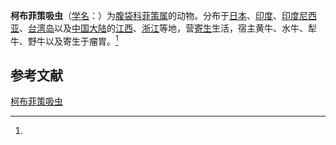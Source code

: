 {{Speciesbox
| name = 柯布菲策吸虫
| status = 
| status_system = 
| image = 
| genus = Fischoederius
| species = cobboldi
| authority = (Poirier, 1883)<ref name='id10003'>{{cite web| url =http://www.bioinfo.cn/db05/BjdwSpecies.php?action=view&id=10003| title =柯布菲策吸虫| work =《中国动物物种编目数据库》| publisher =中国科学院微生物研究所| author =中国科学院动物研究所| accessdate =2009-04-16| deadurl =yes| archiveurl =https://web.archive.org/web/20160305072116/http://www.bioinfo.cn/db05/BjdwSpecies.php?action=view&id=10003| archivedate =2016-03-05}}</ref>
}}

'''柯布菲策吸虫'''（[[学名|学名]]：{{lang|la|''Fischoederius cobboldi''}}）为[[腹袋科|腹袋科]][[菲策属|菲策属]]的动物。分布于[[日本|日本]]、[[印度|印度]]、[[印度尼西亚|印度尼西亚]]、[[台湾岛|台湾岛]]以及[[中国大陆|中国大陆]]的[[江西|江西]]、[[浙江|浙江]]等地，营[[寄生|寄生]]生活，宿主黄牛、水牛、犁牛、野牛以及寄生于瘤胃。<ref name='id10003'/>

== 参考文献 ==
{{reflist}}

{{Wikispecies|Fischoederius cobboldi}}
{{Taxonbar|from=Q11109153}}

[[Category:菲策属|柯布菲策吸虫]]


{{吸虫小作品}}